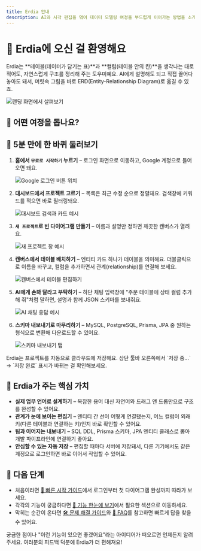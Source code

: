 ```yaml
---
title: Erdia 안내
description: AI와 시각 편집을 엮어 데이터 모델링 여정을 부드럽게 이어가는 방법을 소개합니다
---
```



# 👋 Erdia에 오신 걸 환영해요

Erdia는 **테이블(데이터가 담기는 표)**과 **컬럼(테이블 안의 칸)**을 생각나는 대로 적어도, 자연스럽게 구조를 정리해 주는 도우미예요. AI에게 설명해도 되고 직접 끌어다 놓아도 돼서, 머릿속 그림을 바로 ERD(Entity-Relationship Diagram)로 옮길 수 있죠.

![랜딩 화면에서 살펴보기](/images/example.png)

## 🧭 어떤 여정을 돕나요?

<Cards>
  <Card title="✨ 첫 설계 빠르게 세우기" description="Google 계정으로 로그인하고 바로 프로젝트를 만들어요" href="/docs/getting-started" />
  <Card title="🧠 AI에게 초안 부탁하기" description="채팅으로 테이블 구조를 말하면 ERD 초안이 뚝딱 만들어져요" href="/docs/features/ai-assistant" />
  <Card title="✏️ 직접 다듬고 연결하기" description="캔버스에서 컬럼을 추가하고 관계(테이블 간 연결)를 정리해요" href="/docs/features/diagram-editor" />
  <Card title="📤 팀과 공유하기" description="SQL · Prisma · JPA 등으로 내보내서 개발 흐름에 바로 넣을 수 있어요" href="/docs/features/import-export" />
</Cards>

## 🚀 5분 만에 한 바퀴 둘러보기

1. **홈에서 `무료로 시작하기` 누르기** – 로그인 화면으로 이동하고, Google 계정으로 들어오면 돼요.

   ![Google 로그인 버튼 위치](/images/example.png)

2. **대시보드에서 프로젝트 고르기** – 목록은 최근 수정 순으로 정렬돼요. 검색창에 키워드를 적으면 바로 필터링돼요.

   ![대시보드 검색과 카드 예시](/images/example.png)

3. **`새 프로젝트`로 빈 다이어그램 만들기** – 이름과 설명만 정하면 깨끗한 캔버스가 열려요.

   ![새 프로젝트 창 예시](/images/example.png)

4. **캔버스에서 테이블 배치하기** – 엔티티 카드 하나가 테이블을 의미해요. 더블클릭으로 이름을 바꾸고, 컬럼을 추가하면서 관계(relationship)를 연결해 보세요.

   ![캔버스에서 테이블 편집하기](/images/example.png)

5. **AI에게 손봐 달라고 부탁하기** – 하단 채팅 입력창에 "주문 테이블에 상태 컬럼 추가해 줘"처럼 말하면, 설명과 함께 JSON 스키마를 보내줘요.

   ![AI 채팅 응답 예시](/images/example.png)

6. **스키마 내보내기로 마무리하기** – MySQL, PostgreSQL, Prisma, JPA 중 원하는 형식으로 변환해 다운로드할 수 있어요.

   ![스키마 내보내기 탭](/images/example.png)

<Callout type="info">
Erdia는 프로젝트를 자동으로 클라우드에 저장해요. 상단 툴바 오른쪽에서 `저장 중...` → `저장 완료` 표시가 바뀌는 걸 확인해보세요.
</Callout>

## 🎯 Erdia가 주는 핵심 가치

- **실제 업무 언어로 설계하기** – 복잡한 용어 대신 자연어와 드래그 앤 드롭만으로 구조를 완성할 수 있어요.
- **관계가 눈에 보이는 편집기** – 엔티티 간 선이 어떻게 연결됐는지, 어느 컬럼이 외래키(다른 테이블과 연결하는 키)인지 바로 확인할 수 있어요.
- **팀과 이어지는 내보내기** – SQL DDL, Prisma 스키마, JPA 엔티티 클래스로 뽑아 개발 파이프라인에 연결하기 좋아요.
- **안심할 수 있는 자동 저장** – 편집할 때마다 서버에 저장돼서, 다른 기기에서도 같은 계정으로 로그인하면 바로 이어서 작업할 수 있어요.

## 🧭 다음 단계

- 처음이라면 [🚀 빠른 시작 가이드](/docs/getting-started)에서 로그인부터 첫 다이어그램 완성까지 따라가 보세요.
- 각각의 기능이 궁금하다면 [🎯 기능 한눈에 보기](/docs/features/overview)에서 필요한 섹션으로 이동하세요.
- 막히는 순간이 온다면 [🛠 문제 해결 가이드](/docs/troubleshooting)와 [💬 FAQ](/docs/faq)를 참고하면 빠르게 답을 찾을 수 있어요.

<Callout type="success">
궁금한 점이나 "이런 기능이 있으면 좋겠어요"라는 아이디어가 떠오르면 언제든지 알려주세요. 여러분의 피드백 덕분에 Erdia가 더 편해져요!
</Callout>
